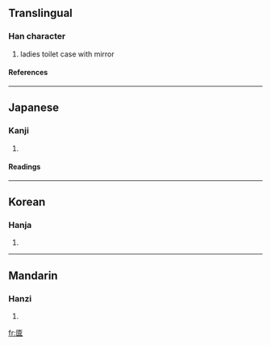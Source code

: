 {{see|奩}}

==Translingual==
===Han character===
{{Han char|rad=匚|as=13|sn=15|four=|canj=尸人一人 (SOMO)}}
# ladies toilet case with mirror
====References====
{{Han ref|kx=0154.230|dkj=02655|dj=0346.260|hdz=10090.080|uh=5333|ud=21299}}
----
==Japanese==
===Kanji===
{{ja-kanji|grade=|rs=匚13}}
# {{defn|Japanese}} 
====Readings====
{{ja-readings|on=[[れん]] (ren)|kun=[[くしげ]] (kushige)}}
----
==Korean==
===Hanja===
{{ko-hanja|hangeul=렴|rv=ryeom|mr=ryŏm}}
# {{defn|Korean}}
----
==Mandarin==
===Hanzi===
{{cmn-hanzi|pin=[[lián]] ([[lian2]])|wg=lien<sup>2</sup>}}
# {{defn|Mandarin}}

[[fr:匳]]